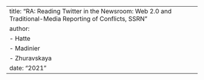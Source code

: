 ---
title: "RA: Reading Twitter in the Newsroom: Web 2.0 and Traditional-Media Reporting of Conflicts, SSRN"
author: 
  - Hatte
  - Madinier
  - Zhuravskaya
date: "2021"
---